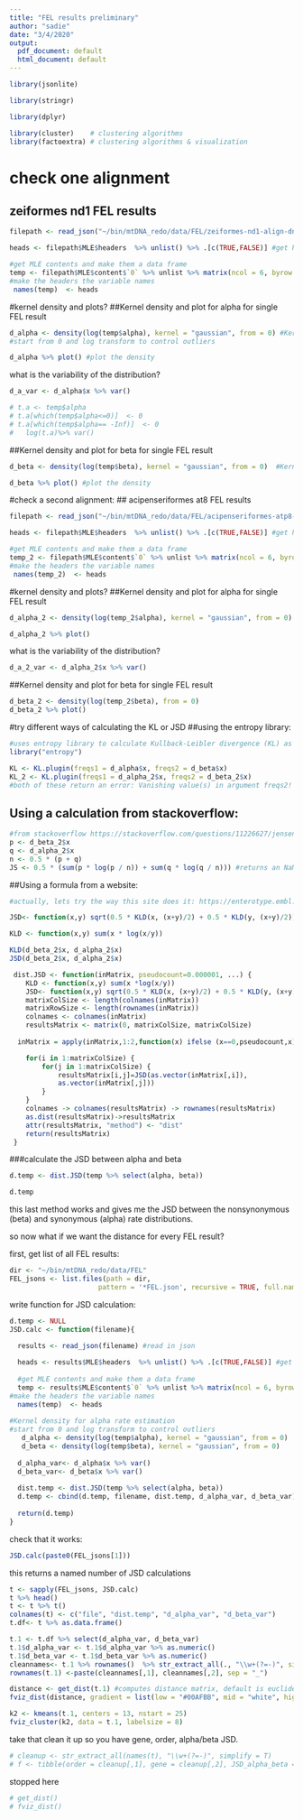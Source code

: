 ```yaml
---
title: "FEL results preliminary"
author: "sadie"
date: "3/4/2020"
output:
  pdf_document: default
  html_document: default
---
```


```r
library(jsonlite)

library(stringr)

library(dplyr)

library(cluster)    # clustering algorithms
library(factoextra) # clustering algorithms & visualization
```

# check one alignment
## zeiformes nd1 FEL results
```r
filepath <- read_json("~/bin/mtDNA_redo/data/FEL/zeiformes-nd1-align-dna.fas.FEL.json") #read in json

heads <- filepath$MLE$headers  %>% unlist() %>% .[c(TRUE,FALSE)] #get headers and ignore header descriptions
```

```r
#get MLE contents and make them a data frame
temp <- filepath$MLE$content$`0` %>% unlist %>% matrix(ncol = 6, byrow = TRUE) %>% as.data.frame() 
#make the headers the variable names
 names(temp)  <- heads
```

#kernel density and plots?
##Kernel density and plot for alpha for single FEL result
```r
d_alpha <- density(log(temp$alpha), kernel = "gaussian", from = 0) #Kernel density for alpha rate estimation 
#start from 0 and log transform to control outliers

d_alpha %>% plot() #plot the density 
```
what is the variability of the distribution?
```r
d_a_var <- d_alpha$x %>% var()

# t.a <- temp$alpha
# t.a[which(temp$alpha<=0)]  <- 0 
# t.a[which(temp$alpha== -Inf)]  <- 0 
#   log(t.a)%>% var()
```

##Kernel density and plot for beta for single FEL result
```r
d_beta <- density(log(temp$beta), kernel = "gaussian", from = 0)  #Kernel density for the beta rate estimation

d_beta %>% plot() #plot the density
```


#check a second alignment:
## acipenseriformes at8 FEL results
```r
filepath <- read_json("~/bin/mtDNA_redo/data/FEL/acipenseriformes-atp8-align-dna.fas.FEL.json") #read in json

heads <- filepath$MLE$headers  %>% unlist() %>% .[c(TRUE,FALSE)] #get headers and ignore header descriptions
```

```r
#get MLE contents and make them a data frame
temp_2 <- filepath$MLE$content$`0` %>% unlist %>% matrix(ncol = 6, byrow = TRUE) %>% as.data.frame() 
#make the headers the variable names
 names(temp_2)  <- heads
```

#kernel density and plots?
##Kernel density and plot for alpha for single FEL result
```r
d_alpha_2 <- density(log(temp_2$alpha), kernel = "gaussian", from = 0)

d_alpha_2 %>% plot()
```
what is the variability of the distribution?
```r
d_a_2_var <- d_alpha_2$x %>% var()
```

##Kernel density and plot for beta for single FEL result
```r
d_beta_2 <- density(log(temp_2$beta), from = 0)
d_beta_2 %>% plot()
```
#try different ways of calculating the KL or JSD
##using the entropy library:
```r
#uses entropy library to calculate Kullback-Leibler divergence (KL) as it is needed to do the JSD
library("entropy")

KL <- KL.plugin(freqs1 = d_alpha$x, freqs2 = d_beta$x)
KL_2 <- KL.plugin(freqs1 = d_alpha_2$x, freqs2 = d_beta_2$x)
#both of these return an error: Vanishing value(s) in argument freqs2!
```
## Using a calculation from stackoverflow:
```r
#from stackoverflow https://stackoverflow.com/questions/11226627/jensen-shannon-divergence-in-r
p <- d_beta_2$x
q <- d_alpha_2$x
n <- 0.5 * (p + q)
JS <- 0.5 * (sum(p * log(p / n)) + sum(q * log(q / n))) #returns an NaN
```

##Using a formula from a website:

```r
#actually, lets try the way this site does it: https://enterotype.embl.de/enterotypes.html

JSD<- function(x,y) sqrt(0.5 * KLD(x, (x+y)/2) + 0.5 * KLD(y, (x+y)/2))

KLD <- function(x,y) sum(x * log(x/y))

KLD(d_beta_2$x, d_alpha_2$x)
JSD(d_beta_2$x, d_alpha_2$x)

 dist.JSD <- function(inMatrix, pseudocount=0.000001, ...) {
	KLD <- function(x,y) sum(x *log(x/y))
	JSD<- function(x,y) sqrt(0.5 * KLD(x, (x+y)/2) + 0.5 * KLD(y, (x+y)/2))
	matrixColSize <- length(colnames(inMatrix))
	matrixRowSize <- length(rownames(inMatrix))
	colnames <- colnames(inMatrix)
	resultsMatrix <- matrix(0, matrixColSize, matrixColSize)
        
  inMatrix = apply(inMatrix,1:2,function(x) ifelse (x==0,pseudocount,x))

	for(i in 1:matrixColSize) {
		for(j in 1:matrixColSize) { 
			resultsMatrix[i,j]=JSD(as.vector(inMatrix[,i]),
			as.vector(inMatrix[,j]))
		}
	}
	colnames -> colnames(resultsMatrix) -> rownames(resultsMatrix)
	as.dist(resultsMatrix)->resultsMatrix
	attr(resultsMatrix, "method") <- "dist"
	return(resultsMatrix) 
 }


```

###calculate the JSD between alpha and beta
```r
d.temp <- dist.JSD(temp %>% select(alpha, beta))

d.temp
```
this last method works and gives me the JSD between the nonsynonymous (beta) and synonymous (alpha) rate distributions. 

so now what if we want the distance for every FEL result?

first, get list of all FEL results:

```r
dir <- "~/bin/mtDNA_redo/data/FEL"
FEL_jsons <- list.files(path = dir,
                      pattern = '*FEL.json', recursive = TRUE, full.names = TRUE)
```

 write function for JSD calculation:
```r
d.temp <- NULL
JSD.calc <- function(filename){
  
  results <- read_json(filename) #read in json

  heads <- results$MLE$headers  %>% unlist() %>% .[c(TRUE,FALSE)] #get headers and ignore header descriptions
  
  #get MLE contents and make them a data frame
  temp <- results$MLE$content$`0` %>% unlist %>% matrix(ncol = 6, byrow = TRUE) %>% as.data.frame() 
#make the headers the variable names
  names(temp)  <- heads
  
#Kernel density for alpha rate estimation 
#start from 0 and log transform to control outliers
   d_alpha <- density(log(temp$alpha), kernel = "gaussian", from = 0) 
   d_beta <- density(log(temp$beta), kernel = "gaussian", from = 0) 
   
  d_alpha_var<- d_alpha$x %>% var() 
  d_beta_var<- d_beta$x %>% var() 
   
  dist.temp <- dist.JSD(temp %>% select(alpha, beta))
  d.temp <- cbind(d.temp, filename, dist.temp, d_alpha_var, d_beta_var)
  
  return(d.temp)
}
```
check that it works:
```r
JSD.calc(paste0(FEL_jsons[1]))
```

this returns a named number of JSD calculations 
```r
t <- sapply(FEL_jsons, JSD.calc)
t %>% head()
t <- t %>% t() 
colnames(t) <- c("file", "dist.temp", "d_alpha_var", "d_beta_var")
t.df<- t %>% as.data.frame()
```

```r
t.1 <- t.df %>% select(d_alpha_var, d_beta_var)
t.1$d_alpha_var <- t.1$d_alpha_var %>% as.numeric()
t.1$d_beta_var <- t.1$d_beta_var %>% as.numeric()
cleannames<- t.1 %>% rownames()  %>% str_extract_all(., "\\w+(?=-)", simplify = T)
rownames(t.1) <-paste(cleannames[,1], cleannames[,2], sep = "_")

distance <- get_dist(t.1) #computes distance matrix, default is euclidean
fviz_dist(distance, gradient = list(low = "#00AFBB", mid = "white", high = "#FC4E07")) 
```


```r
k2 <- kmeans(t.1, centers = 13, nstart = 25)
fviz_cluster(k2, data = t.1, labelsize = 8)
```


take that clean it up so you have gene, order, alpha/beta JSD.

```r
# cleanup <- str_extract_all(names(t), "\\w+(?=-)", simplify = T)
# f <- tibble(order = cleanup[,1], gene = cleanup[,2], JSD_alpha_beta = t)
```

stopped here 
```r
# get_dist()
# fviz_dist()
```

